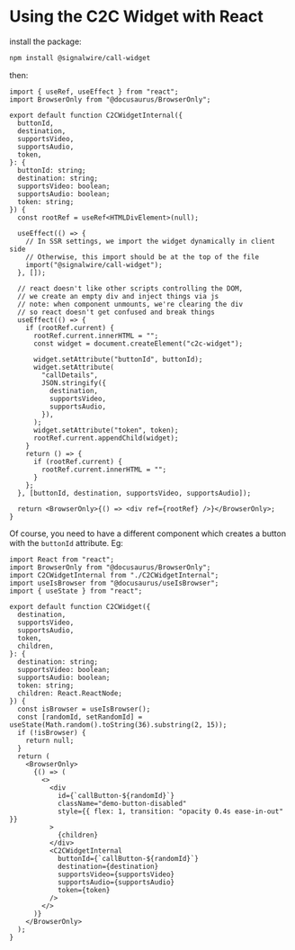 # Using the C2C Widget with React

install the package:

```bash
npm install @signalwire/call-widget
```

then:

```tsx title="C2CWidgetInternal.tsx"
import { useRef, useEffect } from "react";
import BrowserOnly from "@docusaurus/BrowserOnly";

export default function C2CWidgetInternal({
  buttonId,
  destination,
  supportsVideo,
  supportsAudio,
  token,
}: {
  buttonId: string;
  destination: string;
  supportsVideo: boolean;
  supportsAudio: boolean;
  token: string;
}) {
  const rootRef = useRef<HTMLDivElement>(null);

  useEffect(() => {
    // In SSR settings, we import the widget dynamically in client side
    // Otherwise, this import should be at the top of the file
    import("@signalwire/call-widget");
  }, []);

  // react doesn't like other scripts controlling the DOM,
  // we create an empty div and inject things via js
  // note: when component unmounts, we're clearing the div
  // so react doesn't get confused and break things
  useEffect(() => {
    if (rootRef.current) {
      rootRef.current.innerHTML = "";
      const widget = document.createElement("c2c-widget");

      widget.setAttribute("buttonId", buttonId);
      widget.setAttribute(
        "callDetails",
        JSON.stringify({
          destination,
          supportsVideo,
          supportsAudio,
        }),
      );
      widget.setAttribute("token", token);
      rootRef.current.appendChild(widget);
    }
    return () => {
      if (rootRef.current) {
        rootRef.current.innerHTML = "";
      }
    };
  }, [buttonId, destination, supportsVideo, supportsAudio]);

  return <BrowserOnly>{() => <div ref={rootRef} />}</BrowserOnly>;
}
```

Of course, you need to have a different component which creates a button with the `buttonId` attribute. Eg:

```tsx title="C2CWidget.tsx"
import React from "react";
import BrowserOnly from "@docusaurus/BrowserOnly";
import C2CWidgetInternal from "./C2CWidgetInternal";
import useIsBrowser from "@docusaurus/useIsBrowser";
import { useState } from "react";

export default function C2CWidget({
  destination,
  supportsVideo,
  supportsAudio,
  token,
  children,
}: {
  destination: string;
  supportsVideo: boolean;
  supportsAudio: boolean;
  token: string;
  children: React.ReactNode;
}) {
  const isBrowser = useIsBrowser();
  const [randomId, setRandomId] = useState(Math.random().toString(36).substring(2, 15));
  if (!isBrowser) {
    return null;
  }
  return (
    <BrowserOnly>
      {() => (
        <>
          <div
            id={`callButton-${randomId}`}
            className="demo-button-disabled"
            style={{ flex: 1, transition: "opacity 0.4s ease-in-out" }}
          >
            {children}
          </div>
          <C2CWidgetInternal
            buttonId={`callButton-${randomId}`}
            destination={destination}
            supportsVideo={supportsVideo}
            supportsAudio={supportsAudio}
            token={token}
          />
        </>
      )}
    </BrowserOnly>
  );
}
```